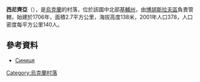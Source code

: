 {{coord|49|34|25|N|30|41|53|E|scale:30000|display=title}}

'''西尼齊亞'''（{{lang-uk|Синиця}}），是[[烏克蘭|烏克蘭]]的村落，位於該國中北部[[基輔州|基輔州]]，由[[博胡斯拉夫區|博胡斯拉夫區]]負責管轄，始建於1706年，面積2.7平方公里，海拔高度138米，2001年人口378，人口密度每平方公里140人。

==參考資料==
* [http://gska2.rada.gov.ua/pls/z7502/A005?rdat1=01.01.2009&rf7571=15173 Синиця]{{Dead link|date=2018年6月 |bot=InternetArchiveBot |fix-attempted=no }}

{{Ukraine-geo-stub}}
[[Category:烏克蘭村落|Category:烏克蘭村落]]